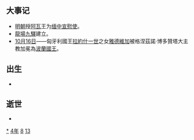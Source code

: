 {{yearTOC|1384|明'''[[洪武_(朱元璋)|洪武]]十七年'''；北元'''[[天元_(天元帝)|天元]]六年'''；越南'''[[昌符|昌符]]八年'''；日本南朝'''[[弘和|弘和]]四年'''，'''[[元中|元中]]元年'''，北朝'''[[永德_(後圓融天皇)|永德]]四年'''，'''[[至德_(後小松天皇)|至德]]元年'''}}
== 大事记 ==
*[[明朝|明朝]]授[[阿瓦|阿瓦]]王为[[缅中宣慰使|缅中宣慰使]]。
*[[龍場九驛|龍場九驛]]建立。
*[[10月16日|10月16日]]——匈牙利國王[[拉約什一世|拉約什一世]]之女[[雅德維加|雅德維加]]被格涅茲諾·博多贊塔大主教加冕為[[波蘭君主列表|波蘭國王]]。

== 出生 ==
*

== 逝世 ==
{{Wikisource year mention}}
*

[[Category:1384年|*]]
[[Category:1380年代|4年]]
[[Category:14世纪各年|8]]
[[Category:甲子年|13]]